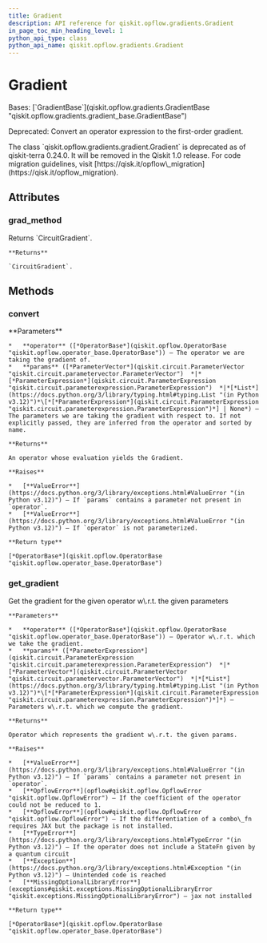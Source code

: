 ```yaml
---
title: Gradient
description: API reference for qiskit.opflow.gradients.Gradient
in_page_toc_min_heading_level: 1
python_api_type: class
python_api_name: qiskit.opflow.gradients.Gradient
---
```


# Gradient

<Class id="qiskit.opflow.gradients.Gradient" isDedicatedPage={true} github="https://github.com/qiskit/qiskit/tree/stable/0.46/qiskit/opflow/gradients/gradient.py" signature="qiskit.opflow.gradients.Gradient(grad_method='param_shift', **kwargs)">
  Bases: [`GradientBase`](qiskit.opflow.gradients.GradientBase "qiskit.opflow.gradients.gradient_base.GradientBase")

  Deprecated: Convert an operator expression to the first-order gradient.

  <Admonition title="Deprecated since version 0.24.0" type="danger">
    The class `qiskit.opflow.gradients.gradient.Gradient` is deprecated as of qiskit-terra 0.24.0. It will be removed in the Qiskit 1.0 release. For code migration guidelines, visit [https://qisk.it/opflow\_migration](https://qisk.it/opflow_migration).
  </Admonition>

  ## Attributes

  ### grad\_method

  <Attribute id="qiskit.opflow.gradients.Gradient.grad_method" name="grad_method">
    Returns `CircuitGradient`.

    **Returns**

    `CircuitGradient`.
  </Attribute>

  ## Methods

  ### convert

  <Function id="qiskit.opflow.gradients.Gradient.convert" name="convert" signature="convert(operator, params=None)">
    **Parameters**

    *   **operator** ([*OperatorBase*](qiskit.opflow.OperatorBase "qiskit.opflow.operator_base.OperatorBase")) – The operator we are taking the gradient of.
    *   **params** ([*ParameterVector*](qiskit.circuit.ParameterVector "qiskit.circuit.parametervector.ParameterVector")  *|*[*ParameterExpression*](qiskit.circuit.ParameterExpression "qiskit.circuit.parameterexpression.ParameterExpression")  *|*[*List*](https://docs.python.org/3/library/typing.html#typing.List "(in Python v3.12)")*\[*[*ParameterExpression*](qiskit.circuit.ParameterExpression "qiskit.circuit.parameterexpression.ParameterExpression")*] | None*) – The parameters we are taking the gradient with respect to. If not explicitly passed, they are inferred from the operator and sorted by name.

    **Returns**

    An operator whose evaluation yields the Gradient.

    **Raises**

    *   [**ValueError**](https://docs.python.org/3/library/exceptions.html#ValueError "(in Python v3.12)") – If `params` contains a parameter not present in `operator`.
    *   [**ValueError**](https://docs.python.org/3/library/exceptions.html#ValueError "(in Python v3.12)") – If `operator` is not parameterized.

    **Return type**

    [*OperatorBase*](qiskit.opflow.OperatorBase "qiskit.opflow.operator_base.OperatorBase")
  </Function>

  ### get\_gradient

  <Function id="qiskit.opflow.gradients.Gradient.get_gradient" name="get_gradient" signature="get_gradient(operator, params)">
    Get the gradient for the given operator w\.r.t. the given parameters

    **Parameters**

    *   **operator** ([*OperatorBase*](qiskit.opflow.OperatorBase "qiskit.opflow.operator_base.OperatorBase")) – Operator w\.r.t. which we take the gradient.
    *   **params** ([*ParameterExpression*](qiskit.circuit.ParameterExpression "qiskit.circuit.parameterexpression.ParameterExpression")  *|*[*ParameterVector*](qiskit.circuit.ParameterVector "qiskit.circuit.parametervector.ParameterVector")  *|*[*List*](https://docs.python.org/3/library/typing.html#typing.List "(in Python v3.12)")*\[*[*ParameterExpression*](qiskit.circuit.ParameterExpression "qiskit.circuit.parameterexpression.ParameterExpression")*]*) – Parameters w\.r.t. which we compute the gradient.

    **Returns**

    Operator which represents the gradient w\.r.t. the given params.

    **Raises**

    *   [**ValueError**](https://docs.python.org/3/library/exceptions.html#ValueError "(in Python v3.12)") – If `params` contains a parameter not present in `operator`.
    *   [**OpflowError**](opflow#qiskit.opflow.OpflowError "qiskit.opflow.OpflowError") – If the coefficient of the operator could not be reduced to 1.
    *   [**OpflowError**](opflow#qiskit.opflow.OpflowError "qiskit.opflow.OpflowError") – If the differentiation of a combo\_fn requires JAX but the package is not installed.
    *   [**TypeError**](https://docs.python.org/3/library/exceptions.html#TypeError "(in Python v3.12)") – If the operator does not include a StateFn given by a quantum circuit
    *   [**Exception**](https://docs.python.org/3/library/exceptions.html#Exception "(in Python v3.12)") – Unintended code is reached
    *   [**MissingOptionalLibraryError**](exceptions#qiskit.exceptions.MissingOptionalLibraryError "qiskit.exceptions.MissingOptionalLibraryError") – jax not installed

    **Return type**

    [*OperatorBase*](qiskit.opflow.OperatorBase "qiskit.opflow.operator_base.OperatorBase")
  </Function>
</Class>

